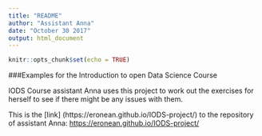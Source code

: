 ```yaml
---
title: "README"
author: "Assistant Anna"
date: "October 30 2017"
output: html_document
---
```


```r
knitr::opts_chunk$set(echo = TRUE)
```

###Examples for the Introduction to open Data Science Course

IODS Course assistant Anna uses this project to work out the exercises for herself to see if there might be any issues with them.

This is the [link] (https://eronean.github.io/IODS-project/) to the repository of assistant Anna: <https://eronean.github.io/IODS-project/> 

